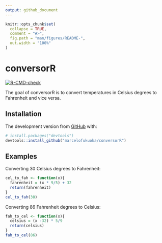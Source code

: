 ```yaml
---
output: github_document
---
```


<!-- README.md is generated from README.Rmd. Please edit that file -->

```r
knitr::opts_chunk$set(
  collapse = TRUE,
  comment = "#>",
  fig.path = "man/figures/README-",
  out.width = "100%"
)
```

# conversorR

<!-- badges: start -->
[![R-CMD-check](https://github.com/marcelofukuoka/conversorR/workflows/R-CMD-check/badge.svg)](https://github.com/marcelofukuoka/conversorR/actions)
<!-- badges: end -->

The goal of conversorR is to convert temperatures in Celsius degrees to Fahrenheit and vice versa. 

## Installation

The development version from [GitHub](https://github.com/) with:

``` r
# install.packages("devtools")
devtools::install_github("marcelofukuoka/conversorR")
```
## Examples

Converting 30 Celsius degrees to Fahrenheit:

```r
cel_to_fah <- function(x){
  fahrenheit = (x * 9/5) + 32
  return(fahrenheit)
}
cel_to_fah(30)
```

Converting 86 Fahrenheit degrees to Celsius:

```r
fah_to_cel <- function(x){
  celsius = (x -32) * 5/9
  return(celsius)
}
fah_to_cel(86)
```

